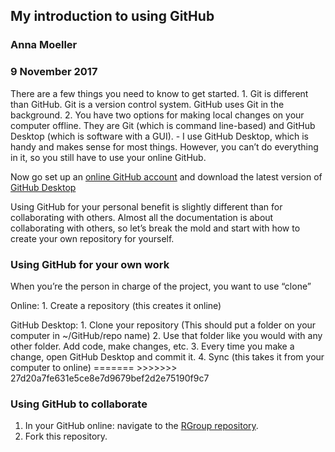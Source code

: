 ## My introduction to using GitHub
### Anna Moeller
### 9 November 2017

There are a few things you need to know to get started.
1. Git is different than GitHub. Git is a version control system. GitHub uses Git in the background. 
2. You have two options for making local changes on your computer offline. They are Git (which is command line-based) and GitHub Desktop (which is software with a GUI). 
    - I use GitHub Desktop, which is handy and makes sense for most things. However, you can't do everything in it, so you still have to use your online GitHub. 
    
Now go set up an [online GitHub account](https://github.com/) and download the latest version of [GitHub Desktop](https://desktop.github.com/)

Using GitHub for your personal benefit is slightly different than for collaborating with others. Almost all the documentation is about collaborating with others, so let's break the mold and start with how to create your own repository for yourself. 

### Using GitHub for your own work
When you're the person in charge of the project, you want to use "clone"

Online:
1. Create a repository (this creates it online)

GitHub Desktop:
1. Clone your repository (This should put a folder on your computer in ~/GitHub/repo name)
2. Use that folder like you would with any other folder. Add code, make changes, etc.
3. Every time you make a change, open GitHub Desktop and commit it. 
4. Sync (this takes it from your computer to online)
=======
>>>>>>> 27d20a7fe631e5ce8e7d9679bef2d2e75190f9c7

### Using GitHub to collaborate
1. In your GitHub online: navigate to the [RGroup repository](github.com/annam21/RGroup). 
2. Fork this repository. 